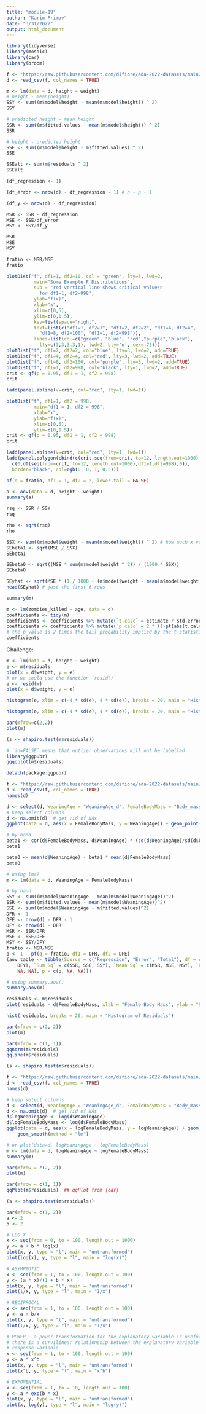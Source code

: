 ```yaml
---
title: "module-19"
author: "Karim Primov"
date: "3/31/2022"
output: html_document
---
```



```r
library(tidyverse)
library(mosaic)
library(car)
library(broom)

```

```r
f <- "https://raw.githubusercontent.com/difiore/ada-2022-datasets/main/zombies.csv"
d <- read_csv(f, col_names = TRUE)
```


```r
m <- lm(data = d, height ~ weight)
# height - mean(height)
SSY <- sum((m$model$height - mean(m$model$height)) ^ 2) 
SSY
```

```r
# predicted height - mean height
SSR <- sum((m$fitted.values - mean(m$model$height)) ^ 2)
SSR
```

```r
# height - predicted height
SSE <- sum((m$model$height - m$fitted.values) ^ 2) 
SSE
```

```r
SSEalt <- sum(m$residuals ^ 2)
SSEalt
```

```r
(df_regression <- 1)
```

```r
(df_error <- nrow(d) - df_regression - 1) # n - p - 1
```

```r
(df_y <- nrow(d) - df_regression)
```

```r
MSR <- SSR - df_regression
MSE <- SSE/df_error
MSY <- SSY/df_y

MSR
MSE
MSY
```

```r
fratio <- MSR/MSE
fratio 
```

```r
plotDist("f", df1=1, df2=10, col = "green", lty=3, lwd=2,
          main="Some Example F Distributions",
          sub = "red vertical line shows critical value\n
            for df1=1, df2=998",
          ylab="f(x)",
          xlab="x",
          xlim=c(0,5),
          ylim=c(0,1.5),
          key=list(space="right",
          text=list(c("df1=1, df2=1", "df1=2, df2=2", "df1=4, df2=4",
            "df1=8, df2=100", "df1=1, df2=998")),
          lines=list(col=c("green", "blue", "red","purple","black"),
            lty=c(3,3,3,3,1), lwd=2, bty='n', cex=.75)))
plotDist("f", df1=2, df2=2, col="blue", lty=3, lwd=2, add=TRUE)
plotDist("f", df1=4, df2=4, col="red", lty=3, lwd=2, add=TRUE)
plotDist("f", df1=8, df2=100, col="purple", lty=3, lwd=2, add=TRUE)
plotDist("f", df1=1, df2=998, col="black", lty=1, lwd=2, add=TRUE)
crit <- qf(p = 0.95, df1 = 1, df2 = 998)
crit
```

```r
ladd(panel.abline(v=crit, col="red", lty=1, lwd=1))
```

```r
plotDist("f", df1=1, df2 = 998,
          main="df1 = 1, df2 = 998",
          xlab="x",
          ylab="f(x)",
          xlim=c(0,5),
          ylim=c(0,1.5))
crit <- qf(p = 0.95, df1 = 1, df2 = 998)
crit
```

```r
ladd(panel.abline(v=crit, col="red", lty=1, lwd=1))
ladd(panel.polygon(cbind(c(crit,seq(from=crit, to=12, length.out=1000), 12),
  c(0,df(seq(from=crit, to=12, length.out=1000),df1=1,df2=998),0)),
  border="black", col=rgb(0, 0, 1, 0.5)))
```

```r
pf(q = fratio, df1 = 1, df2 = 2, lower.tail = FALSE)
```

```r
a <- aov(data = d, height ~ weight)
summary(a)
```

```r
rsq <- SSR / SSY
rsq
```

```r
rho <- sqrt(rsq)
rho
```

```r
SSX <- sum((m$model$weight - mean(m$model$weight)) ^ 2) # how much x variation there is
SEbeta1 <- sqrt(MSE / SSX) 
SEbeta1
```

```r
SEbeta0 <- sqrt((MSE * sum(m$model$weight ^ 2)) / (1000 * SSX))
SEbeta0
```

```r
SEyhat <- sqrt(MSE * (1 / 1000 + (m$model$weight - mean(m$model$weight)) ^ 2 / SSX))
head(SEyhat) # just the first 6 rows
```

```r
summary(m)
```

```r
m <- lm(zombies_killed ~ age, data = d)
coefficients <- tidy(m)
coefficients <- coefficients %>% mutate(`t.calc` = estimate / std.error)
coefficients <- coefficients %>% mutate(`p.calc` = 2 * (1-pt(abs(t.calc), df = nrow(m$model)-2)))
# the p value is 2 times the tail probability implied by the t statistic
coefficients
```

Challenge:
```r
m <- lm(data = d, height ~ weight)
e <- m$residuals
plot(x = d$weight, y = e)
# or we could use the function `resid()`
e <- resid(m)
plot(x = d$weight, y = e)
```

```r
histogram(e, xlim = c(-4 * sd(e), 4 * sd(e)), breaks = 20, main = "Histogram of Residuals")
```

```r
histogram(e, xlim = c(-4 * sd(e), 4 * sd(e)), breaks = 20, main = "Histogram of Residuals")
```

```r
par(mfrow=c(2,2))
plot(m)
```

```r
(s <- shapiro.test(m$residuals))
```

```r
# `id=FALSE` means that outlier observations will not be labelled
library(ggpubr)
ggqqplot(m$residuals)
```

```r
detach(package:ggpubr)
```

```r
f <- "https://raw.githubusercontent.com/difiore/ada-2022-datasets/main/KamilarAndCooperData.csv"
d <- read_csv(f, col_names = TRUE)
names(d)
```

```r
d <- select(d, WeaningAge = "WeaningAge_d", FemaleBodyMass = "Body_mass_female_mean")
# keep select columns
d <- na.omit(d)  # get rid of NAs
ggplot(data = d, aes(x = FemaleBodyMass, y = WeaningAge)) + geom_point() + geom_smooth(method = "lm")
```

```r
# by hand
beta1 <- cor(d$FemaleBodyMass, d$WeaningAge) * (sd(d$WeaningAge)/sd(d$FemaleBodyMass))
beta1
```

```r
beta0 <- mean(d$WeaningAge) - beta1 * mean(d$FemaleBodyMass)
beta0
```

```r
# using lm()
m <- lm(data = d, WeaningAge ~ FemaleBodyMass)
```

```r
# by hand
SSY <- sum((m$model$WeaningAge - mean(m$model$WeaningAge))^2)
SSR <- sum((m$fitted.values - mean(m$model$WeaningAge))^2)
SSE <- sum((m$model$WeaningAge - m$fitted.values)^2)
DFR <- 1
DFE <- nrow(d) - DFR - 1
DFY <- nrow(d) - DFR
MSR <- SSR/DFR
MSE <- SSE/DFE
MSY <- SSY/DFY
fratio <- MSR/MSE
p <- 1 - pf(q = fratio, df1 = DFR, df2 = DFE)
(aov_table <- tibble(Source = c("Regression", "Error", "Total"), df = c(DFR, DFE,
    DFY), `Sum Sq` = c(SSR, SSE, SSY), `Mean Sq` = c(MSR, MSE, MSY), `F value` = c(fratio,
    NA, NA), p = c(p, NA, NA)))
```

```r
# using summary.aov()
summary.aov(m)
```

```r
residuals <- m$residuals
plot(residuals ~ d$FemaleBodyMass, xlab = "Female Body Mass", ylab = "Residuals")
```

```r
hist(residuals, breaks = 20, main = "Histogram of Residuals")
```

```r
par(mfrow = c(2, 2))
plot(m)
```

```r
par(mfrow = c(1, 1))
qqnorm(m$residuals)
qqline(m$residuals)
```

```r
(s <- shapiro.test(m$residuals))
```


```r
f <- "https://raw.githubusercontent.com/difiore/ada-2022-datasets/main/KamilarAndCooperData.csv"
d <- read_csv(f, col_names = TRUE)
names(d)
```


```r
# keep select columns
d <- select(d, WeaningAge = "WeaningAge_d", FemaleBodyMass = "Body_mass_female_mean")
d <- na.omit(d)  # get rid of NAs
d$logWeaningAge <- log(d$WeaningAge)
d$logFemaleBodyMass <- log(d$FemaleBodyMass)
ggplot(data = d, aes(x = logFemaleBodyMass, y = logWeaningAge)) + geom_point() +
    geom_smooth(method = "lm")
```

```r
# or plot(data=d, logWeaningAge ~ logFemaleBodyMass)
m <- lm(data = d, logWeaningAge ~ logFemaleBodyMass)
summary(m)
```

```r
par(mfrow = c(2, 2))
plot(m)
```

```r
par(mfrow = c(1, 1))
qqPlot(m$residuals)  ## qqPlot from {car}
```

```r
(s <- shapiro.test(m$residuals))
```

```r
par(mfrow = c(1, 2))
a <- 2
b <- 2

# LOG X
x <- seq(from = 0, to = 100, length.out = 1000)
y <- a + b * log(x)
plot(x, y, type = "l", main = "untransformed")
plot(log(x), y, type = "l", main = "log(x)")
```

```r
# ASYMPTOTIC
x <- seq(from = 1, to = 100, length.out = 100)
y <- (a * x)/(1 + b * x)
plot(x, y, type = "l", main = "untransformed")
plot(1/x, y, type = "l", main = "1/x")
```

```r
# RECIPROCAL
x <- seq(from = 1, to = 100, length.out = 100)
y <- a + b/x
plot(x, y, type = "l", main = "untransformed")
plot(1/x, y, type = "l", main = "1/x")
```

```r
# POWER - a power transformation for the explanatory variable is useful # if
# there is a curvilinear relationship between the explanatory variable and the
# response variable
x <- seq(from = 1, to = 100, length.out = 100)
y <- a * x^b
plot(x, y, type = "l", main = "untransformed")
plot(x^b, y, type = "l", main = "x^b")
```

```r
# EXPONENTIAL
x <- seq(from = 1, to = 10, length.out = 100)
y <- a * exp(b * x)
plot(x, y, type = "l", main = "untransformed")
plot(x, log(y), type = "l", main = "log(y)")
```

```r

```

